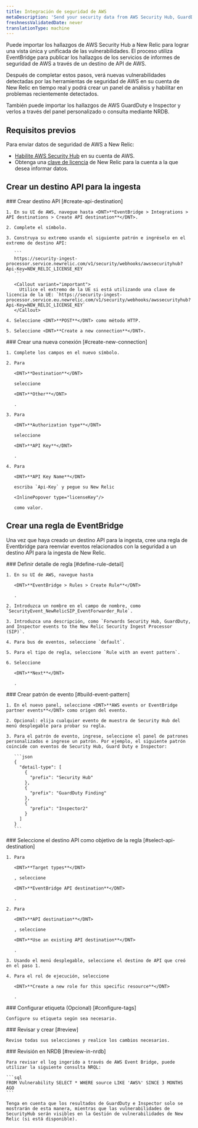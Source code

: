```yaml
---
title: Integración de seguridad de AWS
metaDescription: 'Send your security data from AWS Security Hub, GuardDuty, and inspector directly to New Relic.'
freshnessValidatedDate: never
translationType: machine
---
```


Puede importar los hallazgos de AWS Security Hub a New Relic para lograr una vista única y unificada de las vulnerabilidades. El proceso utiliza EventBridge para publicar los hallazgos de los servicios de informes de seguridad de AWS a través de un destino de API de AWS.

Después de completar estos pasos, verá nuevas vulnerabilidades detectadas por las herramientas de seguridad de AWS en su cuenta de New Relic en tiempo real y podrá crear un panel de análisis y habilitar <InlinePopover type="alerts"/>en problemas recientemente detectados.

También puede importar los hallazgos de AWS GuardDuty e Inspector y verlos a través del panel personalizado o consulta mediante NRDB.

## Requisitos previos

Para enviar datos de seguridad de AWS a New Relic:

* [Habilite AWS Security Hub](https://docs.aws.amazon.com/securityhub/latest/userguide/securityhub-settingup.html) en su cuenta de AWS.
* Obtenga una [clave de licencia](/docs/accounts-partnerships/install-new-relic/account-setup/license-key) de New Relic para la cuenta a la que desea informar datos.

## Crear un destino API para la ingesta

<Steps>
  <Step>
    ### Crear destino API [#create-api-destination]

    1. En su UI de AWS, navegue hasta <DNT>**EventBridge > Integrations > API destinations > Create API destination**</DNT>.

    2. Complete el símbolo.

    3. Construya su extremo usando el siguiente patrón e ingréselo en el extremo de destino API:

       ```
       https://security-ingest-processor.service.newrelic.com/v1/security/webhooks/awssecurityhub?Api-Key=NEW_RELIC_LICENSE_KEY
       ```

       <Callout variant="important">
         Utilice el extremo de la UE si está utilizando una clave de licencia de la UE: `https://security-ingest-processor.service.eu.newrelic.com/v1/security/webhooks/awssecurityhub?Api-Key=NEW_RELIC_LICENSE_KEY`
       </Callout>

    4. Seleccione <DNT>**POST**</DNT> como método HTTP.

    5. Seleccione <DNT>**Create a new connection**</DNT>.
  </Step>

  <Step>
    ### Crear una nueva conexión [#create-new-connection]

    1. Complete los campos en el nuevo símbolo.

    2. Para

       <DNT>**Destination**</DNT>

       seleccione

       <DNT>**Other**</DNT>

       .

    3. Para

       <DNT>**Authorization type**</DNT>

       seleccione

       <DNT>**API Key**</DNT>

       .

    4. Para

       <DNT>**API Key Name**</DNT>

       escriba `Api-Key` y pegue su New Relic

       <InlinePopover type="licenseKey"/>

       como valor.
  </Step>
</Steps>

## Crear una regla de EventBridge

Una vez que haya creado un destino API para la ingesta, cree una regla de Eventbridge para reenviar eventos relacionados con la seguridad a un destino API para la ingesta de New Relic.

<Steps>
  <Step>
    ### Definir detalle de regla [#define-rule-detail]

    1. En su UI de AWS, navegue hasta

       <DNT>**EventBridge > Rules > Create Rule**</DNT>

       .

    2. Introduzca un nombre en el campo de nombre, como `SecurityEvent_NewRelicSIP_EventForwarder_Rule`.

    3. Introduzca una descripción, como `Forwards Security Hub, GuardDuty, and Inspector events to the New Relic Security Ingest Processor (SIP)`.

    4. Para bus de eventos, seleccione `default`.

    5. Para el tipo de regla, seleccione `Rule with an event pattern`.

    6. Seleccione

       <DNT>**Next**</DNT>

       .
  </Step>

  <Step>
    ### Crear patrón de evento [#build-event-pattern]

    1. En el nuevo panel, seleccione <DNT>**AWS events or EventBridge partner events**</DNT> como origen del evento.

    2. Opcional: elija cualquier evento de muestra de Security Hub del menú desplegable para probar su regla.

    3. Para el patrón de evento, ingrese, seleccione el panel de patrones personalizados e ingrese un patrón. Por ejemplo, el siguiente patrón coincide con eventos de Security Hub, Guard Duty e Inspector:

       ```json
       {
         "detail-type": [
           {
             "prefix": "Security Hub"
           },
           {
             "prefix": "GuardDuty Finding"
           },
           {
             "prefix": "Inspector2"
           }
         ]
       }
       ```
  </Step>

  <Step>
    ### Seleccione el destino API como objetivo de la regla [#select-api-destination]

    1. Para

       <DNT>**Target types**</DNT>

       , seleccione

       <DNT>**EventBridge API destination**</DNT>

       .

    2. Para

       <DNT>**API destination**</DNT>

       , seleccione

       <DNT>**Use an existing API destination**</DNT>

       .

    3. Usando el menú desplegable, seleccione el destino de API que creó en el paso 1.

    4. Para el rol de ejecución, seleccione

       <DNT>**Create a new role for this specific resource**</DNT>

       .
  </Step>

  <Step>
    ### Configurar etiqueta (Opcional) [#configure-tags]

    Configure su etiqueta según sea necesario.
  </Step>

  <Step>
    ### Revisar y crear [#review]

    Revise todas sus selecciones y realice los cambios necesarios.
  </Step>

  <Step>
    ### Revisión en NRDB [#review-in-nrdb]

    Para revisar el log ingerido a través de AWS Event Bridge, puede utilizar la siguiente consulta NRQL:

    ```sql
    FROM Vulnerability SELECT * WHERE source LIKE 'AWS%' SINCE 3 MONTHS AGO
    ```

    Tenga en cuenta que los resultados de GuardDuty e Inspector solo se mostrarán de esta manera, mientras que las vulnerabilidades de SecurityHub serán visibles en la Gestión de vulnerabilidades de New Relic (si está disponible).
  </Step>
</Steps>